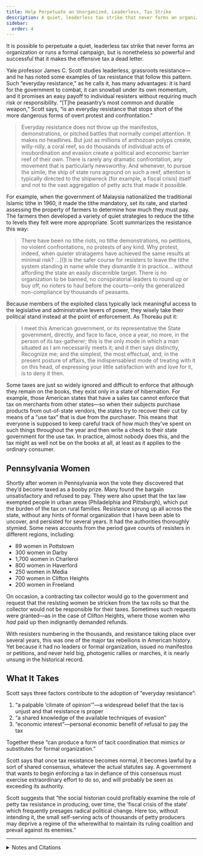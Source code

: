 ```yaml
---
title: Help Perpetuate an Unorganized, Leaderless, Tax Strike
description: A quiet, leaderless tax strike that never forms an organization can be nonetheless powerful enough to make the offensive tax a dead letter.
sidebar:
  order: 4
---
```


It is possible to perpetuate a quiet, leaderless tax strike that never forms an organization or runs a formal campaign, but is nonetheless so powerful and successful that it makes the offensive tax a dead letter.

Yale professor James C. Scott studies leaderless, grassroots resistance—and he has noted some examples of tax resistance that follow this pattern.
Such “everyday resistance,” as he calls it, has many advantages: it is hard for the government to combat, it can snowball under its own momentum, and it promises an easy payoff to individual resisters without requiring much risk or responsibility.
“[T]he peasantry’s most common and durable weapon,” Scott says, “is an everyday resistance that stops short of the more dangerous forms of overt protest and confrontation.”

> Everyday resistance does not throw up the manifestos, demonstrations, or pitched battles that normally compel attention.
> It makes no headlines.
> But just as millions of anthozoan polyps create, willy-nilly, a coral reef, so do thousands of individual acts of insubordination and evasion create a political and economic barrier reef of their own.
> There is rarely any dramatic confrontation, any movement that is particularly newsworthy.
> And whenever, to pursue the simile, the ship of state runs aground on such a reef, attention is typically directed to the shipwreck (for example, a fiscal crisis) itself and not to the vast aggregation of petty acts that made it possible.

For example, when the government of Malaysia nationalized the traditional Islamic tithe in 1960, it made the tithe mandatory, set its rate, and started assessing the property of farmers to determine how much they must pay.
The farmers then developed a variety of quiet strategies to reduce the tithe to levels they felt were more appropriate.
Scott summarizes the resistance this way:

> There have been no tithe riots, no tithe demonstrations, no petitions, no violent confrontations, no protests of any kind.
> Why protest, indeed, when quieter stratagems have achieved the same results at minimal risk?
> …[I]t is the safer course for resisters to leave the tithe system standing in name while they dismantle it in practice… without affording the state an easily discernible target.
> There is no organization to be banned, no conspiratorial leaders to round up or buy off, no rioters to haul before the courts—only the generalized non-compliance by thousands of peasants.

Because members of the exploited class typically lack meaningful access to the legislative and administrative levers of power, they wisely take their political stand instead at the point of enforcement.
As Thoreau put it:

> I meet this American government, or its representative the State government, directly, and face to face, once a year, no more, in the person of its tax-gatherer; this is the only mode in which a man situated as I am necessarily meets it; and it then says distinctly, Recognize me; and the simplest, the most effectual, and, in the present posture of affairs, the indispensablest mode of treating with it on this head, of expressing your little satisfaction with and love for it, is to deny it then.

Some taxes are just so widely ignored and difficult to enforce that although they remain on the books, they exist only in a state of hibernation.
For example, those American states that have a sales tax cannot enforce that tax on merchants from other states—so when their subjects purchase products from out-of-state vendors, the states try to recover their cut by means of a “use tax” that is due from the purchaser.
This means that everyone is supposed to keep careful track of how much they’ve spent on such things throughout the year and then write a check to their state government for the use tax.
In practice, almost nobody does this, and the tax might as well not be on the books at all, at least as it applies to the ordinary consumer.

## <Badge text="Example" size="medium" /> Pennsylvania Women

Shortly after women in Pennsylvania won the vote they discovered that they’d become taxed as a booby prize.
Many found the bargain unsatisfactory and refused to pay.
They were also upset that the tax law exempted people in urban areas (Philadelphia and Pittsburgh), which put the burden of the tax on rural families.
Resistance sprung up all across the state, without any hints of formal organization that I have been able to uncover, and persisted for several years.
It had the authorities thoroughly stymied.
Some news accounts from the period gave counts of resisters in different regions, including:

* 89 women in Pottstown
* 300 women in Darby
* 1,700 women in Charleroi
* 800 women in Haverford
* 250 women in Media
* 700 women in Clifton Heights
* 200 women in Freeland

On occasion, a contracting tax collector would go to the government and request that the resisting women be stricken from the tax rolls so that the collector would not be responsible for their taxes.
Sometimes such requests were granted—as in the case of Clifton Heights, where those women who *had* paid up then indignantly demanded refunds.

With resisters numbering in the thousands, and resistance taking place over several years, this was one of the major tax rebellions in American history.
Yet because it had no leaders or formal organization, issued no manifestos or petitions, and never held big, photogenic rallies or marches, it is nearly unsung in the historical record.

## What It Takes

Scott says three factors contribute to the adoption of “everyday resistance”:

1. “a palpable ‘climate of opinion’”—a widespread belief that the tax is unjust and that resistance is proper
1. “a shared knowledge of the available techniques of evasion”
1. “economic interest”—personal economic benefit of refusal to pay the tax

Together these “can produce a form of tacit coordination that mimics or substitutes for formal organization.”

Scott says that once tax resistance becomes normal, it becomes lawful by a sort of shared consensus, whatever the actual statutes say.
A government that wants to begin enforcing a tax in defiance of this consensus must exercise extraordinary effort to do so, and will probably be seen as exceeding its authority.

Scott suggests that “the social historian could profitably examine the role of petty tax resistance in producing, over time, the ‘fiscal crisis of the state’ which frequently presages radical political change.
Here too, without intending it, the small self-serving acts of thousands of petty producers may deprive a regime of the wherewithal to maintain its ruling coalition and prevail against its enemies.”

<Aside type="tip" title="Wikipedia">
  <WikipediaBadge title="James C. Scott" />
  <WikipediaBadge title="Everyday resistance" />
  <WikipediaBadge title="Weapons of the Weak" />
  <WikipediaBadge title="Zakat" />
  <WikipediaBadge title="Henry David Thoreau" />
  <WikipediaBadge title="Use tax" />
</Aside>

---

<details>
<summary>Notes and Citations</summary>

* Scott, James C. “Resistance without Protest and without Organization: Peasant Opposition to the Islamic Zakat and the Christian Tithe” <i>Comparative Studies in Society and History</i> July 1987, pp. 417–52
* Scott, James C. <i>Weapons of the Weak: Everyday Forms of Peasant Resistance</i> (1985) p. 36
* Thoreau, H.D. [“Resistance to Civil Government”](https://sniggle.net/TPL/index5.php?entry=rtcg)
* Joffe-Walt, Chana [“Most People Are Supposed To Pay This Tax. Almost Nobody Actually Pays It”](https://www.npr.org/sections/money/2013/04/16/177384487/most-people-are-supposed-to-pay-this-tax) <i>Planet Money</i> 16 April 2013
* [“Eighty-Nine Women Refuse to Pay School Tax”](https://news.google.com/newspapers?id=bLwhAAAAIBAJ&sjid=epwFAAAAIBAJ&pg=5075,4818780) <i>Reading Eagle</i> 25 February 1923, p. 30
* [“6 Women Defy Tax Collector”](https://news.google.com/newspapers?id=lSMpAAAAIBAJ&sjid=69cEAAAAIBAJ&pg=3359,1284405&hl=en) <i>The Nevada Daily Mail</i> 4 May 1927, p. 1
* [“Charleroi School Tax Delinquents To Be Arrested”](https://news.google.com/newspapers?id=Gy5eAAAAIBAJ&sjid=TWANAAAAIBAJ&pg=2342,3585472) <i>Washington Reporter</i> 28 May 1924, p. 3
* “Haverford Women Must Pay Taxes” <i>Chester Times</i> 16 July 1923, p. 2
* “School Taxes Must Be Paid” <i>Chester Times</i> 2 July 1923, p. 5
* “Tax Question in Clifton Heights” <i>Chester Times</i> 4 October 1924, p. 3
* “Women Must Pay or Go to Prison, Court Decides” <i>Wellsboro Agitator</i> 27 October 1926, p. 8
* “Tax Collector Crawford Speaks” <i>Chester Times</i> 9 October 1924, p. 3
* Scott, James C. “Everyday Forms of Resistance” in Colburn, Forest D. <i>Everyday Forms of Peasant Resistance</i> (1989) p. 12.
  In “Resistance without Protest…” op. cit., Scott refines his three factors to:
  > the conjunction of a folk culture that encourages some forms of resistance, a set of habits and practices that are part of the practical heritage of the peasantry, and a shared material interest in thwarting appropriation [that] can produce a form of tacit coordination that mimics or substitutes for formal organization.
* Scott, James C. “Dissimulation in Practice: Resistance to the tithe in France and Malaysia; below the radar” <i>Decoding Subaltern Politics: Ideology, disguise, and resistance in agrarian politics</i> (2013) p. 93

</details>
